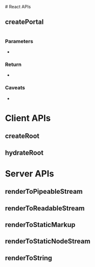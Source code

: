 
<MainLayout>
# React APIs

## createPortal

```ts

```

### Parameters

-

### Return

-

### Caveats

-

# Client APIs

## createRoot

## hydrateRoot

# Server APIs

## renderToPipeableStream

## renderToReadableStream

## renderToStaticMarkup

## renderToStaticNodeStream

## renderToString

</MainLayout>
